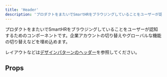 ```yaml
---
title: 'Header'
description: 'プロダクトをまたいでSmartHRをブラウジングしていることをユーザーが認知するためのコンポーネントです。'
---
```


プロダクトをまたいでSmartHRをブラウジングしていることをユーザーが認知するためのコンポーネントです。企業アカウントの切り替えやグローバルな機能の切り替えなどを埋め込めます。

レイアウトなどは[デザインパターンのヘッダー](/products/design-patterns/contents-in-header/)を参照してください。

<ComponentStory name="Header" />

## Props

<ComponentPropsTable name="Header" />
